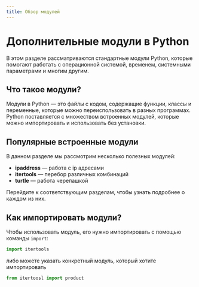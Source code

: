 ```yaml
---
title: Обзор модулей
---
```


# Дополнительные модули в Python

В этом разделе рассматриваются стандартные модули Python, которые помогают работать с операционной системой, временем, системными параметрами и многим другим.

## Что такое модули?

Модули в Python — это файлы с кодом, содержащие функции, классы и переменные, которые можно переиспользовать в разных программах. Python поставляется с множеством встроенных модулей, которые можно импортировать и использовать без установки.

## Популярные встроенные модули

В данном разделе мы рассмотрим несколько полезных модулей:

- **ipaddress** — работа с ip адресами
- **itertools** — перебор различных комбинаций
- **turtle** — работа черепашкой

Перейдите к соответствующим разделам, чтобы узнать подробнее о каждом из них.

## Как импортировать модули?

Чтобы использовать модуль, его нужно импортировать с помощью команды `import`:

```python
import itertools
```

либо можете указать конкретный модуль, который хотите импортировать

```python
from itertoosl import product
```
